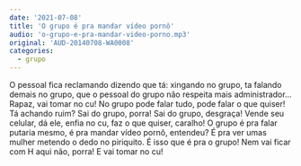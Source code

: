 ```yaml
---
date: '2021-07-08'
title: 'O grupo é pra mandar vídeo pornô'
audio: 'o-grupo-e-pra-mandar-video-porno.mp3'
original: 'AUD-20140708-WA0008'
categories:
  - grupo
---
```


O pessoal fica reclamando dizendo que tá: xingando no grupo, ta falando demais no grupo, que o pessoal do grupo não respeita mais administrador... Rapaz, vai tomar no cu! No grupo pode falar tudo, pode falar o que quiser! Tá achando ruim? Sai do grupo, porra! Sai do grupo, desgraça! Vende seu celular, dá ele, enfia no cu, faz o que quiser, caralho! O grupo é pra falar putaria mesmo, é pra mandar vídeo pornô, entendeu? É pra ver umas mulher metendo o dedo no piriquito. É isso que é pra o grupo! Nem vai ficar com H aqui não, porra! E vai tomar no cu!
